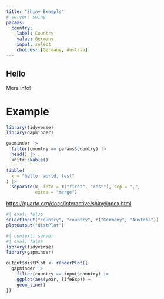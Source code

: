 ```yaml
---
title: "Shiny Example"
# server: shiny
params:
  country:
    label: Country
    value: Germany
    input: select
    choices: [Germany, Austria]
---
```


::: {.callout-tip collapse="true"}
# Hello

More info!
:::

# Example

```r
library(tidyverse)
library(gapminder)
```

```r
gapminder |> 
  filter(country == params$country) |> 
  head() |> 
  knitr::kable()
```


```r
tibble(
  x = "hello, world, test"
) |> 
  separate(x, into = c("first", "rest"), sep = ",",
           extra = "merge")
```

<https://quarto.org/docs/interactive/shiny/index.html>

```r
#| eval: false
selectInput("country", "country", c("Germany", "Austria"))
plotOutput("distPlot")
```

```r
#| context: server
#| eval: false
library(tidyverse)
library(gapminder)

output$distPlot <- renderPlot({
  gapminder |> 
    filter(country == input$country) |> 
    ggplot(aes(year, lifeExp)) +
    geom_line()
})
```

